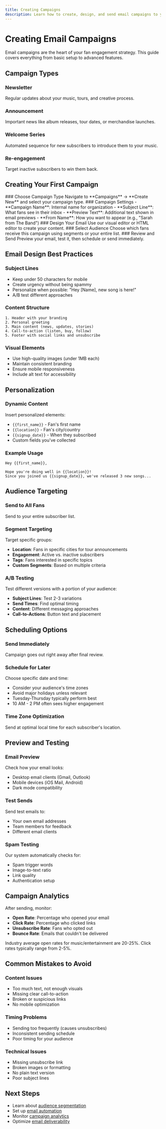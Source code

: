 ```yaml
---
title: Creating Campaigns
description: Learn how to create, design, and send email campaigns to your fans
---
```


# Creating Email Campaigns

Email campaigns are the heart of your fan engagement strategy. This guide covers everything from basic setup to advanced features.

## Campaign Types

### Newsletter
Regular updates about your music, tours, and creative process.

### Announcement
Important news like album releases, tour dates, or merchandise launches.

### Welcome Series
Automated sequence for new subscribers to introduce them to your music.

### Re-engagement
Target inactive subscribers to win them back.

## Creating Your First Campaign

<Steps>
  <Step>
    ### Choose Campaign Type
    Navigate to **Campaigns** → **Create New** and select your campaign type.
  </Step>
  
  <Step>
    ### Campaign Settings
    - **Campaign Name**: Internal name for organization
    - **Subject Line**: What fans see in their inbox
    - **Preview Text**: Additional text shown in email previews
    - **From Name**: How you want to appear (e.g., "Sarah from The Band")
  </Step>
  
  <Step>
    ### Design Your Email
    Use our visual editor or HTML editor to create your content.
  </Step>
  
  <Step>
    ### Select Audience
    Choose which fans receive this campaign using segments or your entire list.
  </Step>
  
  <Step>
    ### Review and Send
    Preview your email, test it, then schedule or send immediately.
  </Step>
</Steps>

## Email Design Best Practices

### Subject Lines
- Keep under 50 characters for mobile
- Create urgency without being spammy
- Personalize when possible: "Hey [Name], new song is here!"
- A/B test different approaches

### Content Structure
```
1. Header with your branding
2. Personal greeting
3. Main content (news, updates, stories)
4. Call-to-action (listen, buy, follow)
5. Footer with social links and unsubscribe
```

### Visual Elements
- Use high-quality images (under 1MB each)
- Maintain consistent branding
- Ensure mobile responsiveness
- Include alt text for accessibility

## Personalization

### Dynamic Content
Insert personalized elements:
- `{{first_name}}` - Fan's first name
- `{{location}}` - Fan's city/country
- `{{signup_date}}` - When they subscribed
- Custom fields you've collected

### Example Usage
```
Hey {{first_name}},

Hope you're doing well in {{location}}! 
Since you joined us {{signup_date}}, we've released 3 new songs...
```

## Audience Targeting

### Send to All Fans
Send to your entire subscriber list.

### Segment Targeting
Target specific groups:
- **Location**: Fans in specific cities for tour announcements
- **Engagement**: Active vs. inactive subscribers
- **Tags**: Fans interested in specific topics
- **Custom Segments**: Based on multiple criteria

### A/B Testing
Test different versions with a portion of your audience:
- **Subject Lines**: Test 2-3 variations
- **Send Times**: Find optimal timing
- **Content**: Different messaging approaches
- **Call-to-Actions**: Button text and placement

## Scheduling Options

### Send Immediately
Campaign goes out right away after final review.

### Schedule for Later
Choose specific date and time:
- Consider your audience's time zones
- Avoid major holidays unless relevant
- Tuesday-Thursday typically perform best
- 10 AM - 2 PM often sees higher engagement

### Time Zone Optimization
Send at optimal local time for each subscriber's location.

## Preview and Testing

### Email Preview
Check how your email looks:
- Desktop email clients (Gmail, Outlook)
- Mobile devices (iOS Mail, Android)
- Dark mode compatibility

### Test Sends
Send test emails to:
- Your own email addresses
- Team members for feedback
- Different email clients

### Spam Testing
Our system automatically checks for:
- Spam trigger words
- Image-to-text ratio
- Link quality
- Authentication setup

## Campaign Analytics

After sending, monitor:
- **Open Rate**: Percentage who opened your email
- **Click Rate**: Percentage who clicked links
- **Unsubscribe Rate**: Fans who opted out
- **Bounce Rate**: Emails that couldn't be delivered

<Callout type="tip">
Industry average open rates for music/entertainment are 20-25%. Click rates typically range from 2-5%.
</Callout>

## Common Mistakes to Avoid

### Content Issues
- Too much text, not enough visuals
- Missing clear call-to-action
- Broken or suspicious links
- No mobile optimization

### Timing Problems
- Sending too frequently (causes unsubscribes)
- Inconsistent sending schedule
- Poor timing for your audience

### Technical Issues
- Missing unsubscribe link
- Broken images or formatting
- No plain text version
- Poor subject lines

## Next Steps

- Learn about [audience segmentation](/docs/audience/segmentation)
- Set up [email automation](/docs/automation)
- Monitor [campaign analytics](/docs/analytics)
- Optimize [email deliverability](/docs/domain-setup)